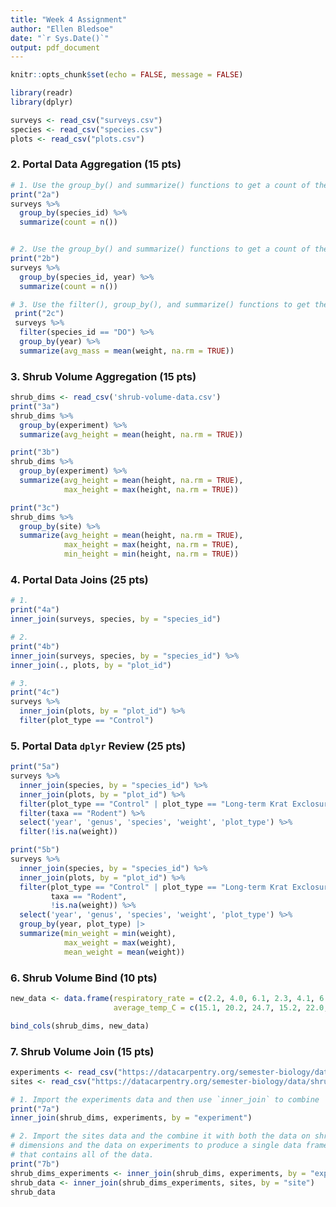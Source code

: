 ```yaml
---
title: "Week 4 Assignment"
author: "Ellen Bledsoe"
date: "`r Sys.Date()`"
output: pdf_document
---
```


```r
knitr::opts_chunk$set(echo = FALSE, message = FALSE)
```


```r
library(readr)
library(dplyr)
```

```r
surveys <- read_csv("surveys.csv")
species <- read_csv("species.csv")
plots <- read_csv("plots.csv")
```

### 2. Portal Data Aggregation (15 pts)

```r

# 1. Use the group_by() and summarize() functions to get a count of the number of individuals in each species ID.
print("2a")
surveys %>% 
  group_by(species_id) %>% 
  summarize(count = n())


# 2. Use the group_by() and summarize() functions to get a count of the number of individuals in each species ID in each year.
print("2b")
surveys %>% 
  group_by(species_id, year) %>% 
  summarize(count = n())

# 3. Use the filter(), group_by(), and summarize() functions to get the mean mass of species DO in each year.
 print("2c")
 surveys %>%
  filter(species_id == "DO") %>%
  group_by(year) %>%
  summarize(avg_mass = mean(weight, na.rm = TRUE))

```

### 3. Shrub Volume Aggregation (15 pts)


```r
shrub_dims <- read_csv('shrub-volume-data.csv')
print("3a")
shrub_dims %>% 
  group_by(experiment) %>% 
  summarize(avg_height = mean(height, na.rm = TRUE))

print("3b")
shrub_dims %>% 
  group_by(experiment) %>% 
  summarize(avg_height = mean(height, na.rm = TRUE),
            max_height = max(height, na.rm = TRUE))

print("3c")
shrub_dims %>% 
  group_by(site) %>% 
  summarize(avg_height = mean(height, na.rm = TRUE),
            max_height = max(height, na.rm = TRUE),
            min_height = min(height, na.rm = TRUE))
```

### 4. Portal Data Joins (25 pts)

```r
# 1.
print("4a")
inner_join(surveys, species, by = "species_id")

# 2.
print("4b")
inner_join(surveys, species, by = "species_id") %>% 
inner_join(., plots, by = "plot_id")

# 3.
print("4c")
surveys %>% 
  inner_join(plots, by = "plot_id") %>% 
  filter(plot_type == "Control")
```

### 5. Portal Data `dplyr` Review (25 pts)

```r
print("5a")
surveys %>% 
  inner_join(species, by = "species_id") %>% 
  inner_join(plots, by = "plot_id") %>% 
  filter(plot_type == "Control" | plot_type == "Long-term Krat Exclosure") %>% 
  filter(taxa == "Rodent") %>% 
  select('year', 'genus', 'species', 'weight', 'plot_type') %>% 
  filter(!is.na(weight))

print("5b")
surveys %>% 
  inner_join(species, by = "species_id") %>% 
  inner_join(plots, by = "plot_id") %>% 
  filter(plot_type == "Control" | plot_type == "Long-term Krat Exclosure",
         taxa == "Rodent", 
         !is.na(weight)) %>% 
  select('year', 'genus', 'species', 'weight', 'plot_type') %>% 
  group_by(year, plot_type) |> 
  summarize(min_weight = min(weight),
            max_weight = max(weight),
            mean_weight = mean(weight))
```


### 6. Shrub Volume Bind (10 pts)


```r
new_data <- data.frame(respiratory_rate = c(2.2, 4.0, 6.1, 2.3, 4.1, 6.2, 1.8, 3.5, 5.7, 1.9, 3.5, 5.8, 2.0, 4.7, 6.2),
                       average_temp_C = c(15.1, 20.2, 24.7, 15.2, 22.0, 25.1, 14.2, 19.0, 23.6, 14.9, 20.3, 24.1, 19.2, 22.7, 25.0))

```

```r
bind_cols(shrub_dims, new_data)
```

### 7. Shrub Volume Join (15 pts)

```r
experiments <- read_csv("https://datacarpentry.org/semester-biology/data/shrub-volume-experiments.csv")
sites <- read_csv("https://datacarpentry.org/semester-biology/data/shrub-volume-sites.csv")
```


```r

# 1. Import the experiments data and then use `inner_join` to combine
print("7a")
inner_join(shrub_dims, experiments, by = "experiment")

# 2. Import the sites data and the combine it with both the data on shrub
# dimensions and the data on experiments to produce a single data frame
# that contains all of the data.
print("7b")
shrub_dims_experiments <- inner_join(shrub_dims, experiments, by = "experiment")
shrub_data <- inner_join(shrub_dims_experiments, sites, by = "site")
shrub_data
```

